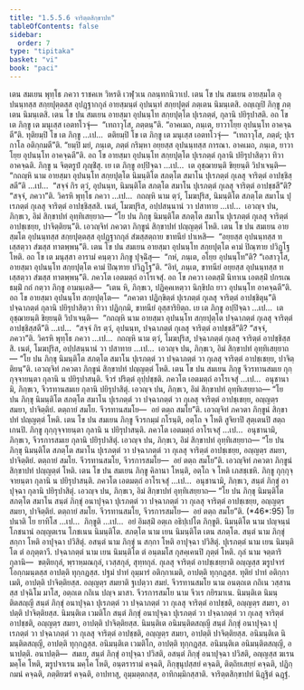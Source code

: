 ```yaml
---
title: "1.5.5.6 จาริตฺตสิกฺขาปท"
tableOfContents: false
sidebar:
  order: 7
type: "tipitaka"
basket: "vi"
book: "paci"
---
```



<DynamicBreadcrumb />

<Division number="294" book="paci">

<Paragraph number="932" book="paci">
เตน สมเยน พุทฺโธ ภควา ราชคเห วิหรติ เวฬุวเน กลนฺทกนิวาเป. เตน โข ปน สมเยน อายสฺมโต อุปนนฺทสฺส สกฺยปุตฺตสฺส อุปฏฺฐากกุลํ อายสฺมนฺตํ อุปนนฺทํ สกฺยปุตฺตํ ภตฺเตน นิมนฺเตสิ. อญฺเญปิ ภิกฺขู ภตฺเตน นิมนฺเตสิ. เตน โข ปน สมเยน อายสฺมา อุปนนฺโท สกฺยปุตฺโต ปุเรภตฺตํ, กุลานิ ปยิรุปาสติ. อถ โข เต ภิกฺขู เต มนุเสฺส เอตทโวจุํ—  “เทถาวุโส, ภตฺตนฺ”ติ. “อาคเมถ, ภนฺเต, ยาวาโยฺย อุปนนฺโท อาคจฺฉตี”ติ. ทุติยมฺปิ โข เต ภิกฺขู …เป…  ตติยมฺปิ โข เต ภิกฺขู เต มนุเสฺส เอตทโวจุํ—  “เทถาวุโส, ภตฺตํ; ปุเร กาโล อติกฺกมตี”ติ. “ยมฺปิ มยํ, ภนฺเต, ภตฺตํ กริมฺหา อยฺยสฺส อุปนนฺทสฺส การณา. อาคเมถ, ภนฺเต, ยาวาโยฺย อุปนนฺโท อาคจฺฉตี”ติ.
</Paragraph>

<Paragraph number="933" book="paci">
อถ โข อายสฺมา อุปนนฺโท สกฺยปุตฺโต ปุเรภตฺตํ กุลานิ ปยิรุปาสิตฺวา ทิวา อาคจฺฉติ. ภิกฺขู น จิตฺตรูปํ ภุญฺชิํสุ. เย เต ภิกฺขู อปฺปิจฺฉา …เป…  เต อุชฺฌายนฺติ ขิยฺยนฺติ วิปาเจนฺติ—  “กถญฺหิ นาม อายสฺมา อุปนนฺโท สกฺยปุตฺโต นิมนฺติโต สภตฺโต สมาโน ปุเรภตฺตํ กุเลสุ จาริตฺตํ อาปชฺชิสฺสตี”ติ …เป…  “สจฺจํ กิร ตฺวํ, อุปนนฺท, นิมนฺติโต สภตฺโต สมาโน ปุเรภตฺตํ กุเลสุ จาริตฺตํ อาปชฺชสี”ติ? “สจฺจํ, ภควา”ติ. วิครหิ พุทฺโธ ภควา …เป…  กถญฺหิ นาม ตฺวํ, โมฆปุริส, นิมนฺติโต สภตฺโต สมาโน ปุเรภตฺตํ กุเลสุ จาริตฺตํ อาปชฺชิสฺสสิ. เนตํ, โมฆปุริส, อปฺปสนฺนานํ วา ปสาทาย …เป…  เอวญฺจ ปน, ภิกฺขเว, อิมํ สิกฺขาปทํ อุทฺทิเสยฺยาถ—
</Paragraph>

<Paragraph number="934" book="paci">
<Emphasis>“โย ปน ภิกฺขุ นิมนฺติโต สภตฺโต สมาโน ปุเรภตฺตํ กุเลสุ จาริตฺตํ อาปชฺเชยฺย, ปาจิตฺติยนฺ”</Emphasis>ติ.
</Paragraph>

<Paragraph number="935" book="paci">
เอวญฺจิทํ ภควตา ภิกฺขูนํ สิกฺขาปทํ ปญฺญตฺตํ โหติ.
</Paragraph>

</Division>
<Division number="295" book="paci">

<Paragraph number="936" book="paci">
เตน โข ปน สมเยน อายสฺมโต อุปนนฺทสฺส สกฺยปุตฺตสฺส อุปฏฺฐากกุลํ สํฆสฺสตฺถาย ขาทนียํ ปาเหสิ—  “อยฺยสฺส อุปนนฺทสฺส ทเสฺสตฺวา สํฆสฺส ทาตพฺพนฺ”ติ. เตน โข ปน สมเยน อายสฺมา อุปนนฺโท สกฺยปุตฺโต คามํ ปิณฺฑาย ปวิฏฺโฐ โหติ. อถ โข เต มนุสฺสา อารามํ คนฺตฺวา ภิกฺขู ปุจฺฉิํสุ—  “กหํ, ภนฺเต, อโยฺย อุปนนฺโท”ติ? “เอสาวุโส, อายสฺมา อุปนนฺโท สกฺยปุตฺโต คามํ ปิณฺฑาย ปวิฏฺโฐ”ติ. “อิทํ, ภนฺเต, ขาทนียํ อยฺยสฺส อุปนนฺทสฺส ทเสฺสตฺวา สํฆสฺส ทาตพฺพนฺ”ติ. ภควโต เอตมตฺถํ อาโรเจสุํ. อถ โข ภควา เอตสฺมิํ นิทาเน เอตสฺมิํ ปกรเณ ธมฺมิํ กถํ กตฺวา ภิกฺขู อามนฺเตสิ—  “เตน หิ, ภิกฺขเว, ปฏิคฺคเหตฺวา นิกฺขิปถ ยาว อุปนนฺโท อาคจฺฉตี”ติ.
</Paragraph>

<Paragraph number="937" book="paci">
อถ โข อายสฺมา อุปนนฺโท สกฺยปุตฺโต—  “ภควตา ปฏิกฺขิตฺตํ ปุเรภตฺตํ กุเลสุ จาริตฺตํ อาปชฺชิตุนฺ”ติ ปจฺฉาภตฺตํ กุลานิ ปยิรุปาสิตฺวา ทิวา ปฏิกฺกมิ, ขาทนียํ อุสฺสาริยิตฺถ. เย เต ภิกฺขู อปฺปิจฺฉา …เป…  เต อุชฺฌายนฺติ ขิยฺยนฺติ วิปาเจนฺติ—  “กถญฺหิ นาม อายสฺมา อุปนนฺโท สกฺยปุตฺโต ปจฺฉาภตฺตํ กุเลสุ จาริตฺตํ อาปชฺชิสฺสตี”ติ …เป…  “สจฺจํ กิร ตฺวํ, อุปนนฺท, ปจฺฉาภตฺตํ กุเลสุ จาริตฺตํ อาปชฺชสี”ติ? “สจฺจํ, ภควา”ติ. วิครหิ พุทฺโธ ภควา …เป…  กถญฺหิ นาม ตฺวํ, โมฆปุริส, ปจฺฉาภตฺตํ กุเลสุ จาริตฺตํ อาปชฺชิสฺสสิ. เนตํ, โมฆปุริส, อปฺปสนฺนานํ วา ปสาทาย …เป…  เอวญฺจ ปน, ภิกฺขเว, อิมํ สิกฺขาปทํ อุทฺทิเสยฺยาถ—
</Paragraph>

<Paragraph number="938" book="paci">
<Emphasis>“โย ปน ภิกฺขุ นิมนฺติโต สภตฺโต สมาโน ปุเรภตฺตํ วา ปจฺฉาภตฺตํ วา กุเลสุ จาริตฺตํ อาปชฺเชยฺย, ปาจิตฺติยนฺ”</Emphasis>ติ.
</Paragraph>

<Paragraph number="939" book="paci">
เอวญฺจิทํ ภควตา ภิกฺขูนํ สิกฺขาปทํ ปญฺญตฺตํ โหติ.
</Paragraph>

</Division>
<Division number="296" book="paci">

<Paragraph number="940" book="paci">
เตน โข ปน สมเยน ภิกฺขู จีวรทานสมเย กุกฺกุจฺจายนฺตา กุลานิ น ปยิรุปาสนฺติ. จีวรํ ปริตฺตํ อุปฺปชฺชติ. ภควโต เอตมตฺถํ อาโรเจสุํ …เป…  อนุชานามิ, ภิกฺขเว, จีวรทานสมเย กุลานิ ปยิรุปาสิตุํ. เอวญฺจ ปน, ภิกฺขเว, อิมํ สิกฺขาปทํ อุทฺทิเสยฺยาถ—
</Paragraph>

<Paragraph number="941" book="paci">
<Emphasis>“โย ปน ภิกฺขุ นิมนฺติโต สภตฺโต สมาโน ปุเรภตฺตํ วา ปจฺฉาภตฺตํ วา กุเลสุ จาริตฺตํ อาปชฺเชยฺย, อญฺญตฺร สมยา, ปาจิตฺติยํ. ตตฺถายํ สมโย. จีวรทานสมโย—  อยํ ตตฺถ สมโย”</Emphasis>ติ.
</Paragraph>

<Paragraph number="942" book="paci">
เอวญฺจิทํ ภควตา ภิกฺขูนํ สิกฺขาปทํ ปญฺญตฺตํ โหติ.
</Paragraph>

</Division>
<Division number="297" book="paci">

<Paragraph number="943" book="paci">
เตน โข ปน สมเยน ภิกฺขู จีวรกมฺมํ กโรนฺติ, อตฺโถ จ โหติ สูจิยาปิ สุตฺเตนปิ สตฺถเกนปิ. ภิกฺขู กุกฺกุจฺจายนฺตา กุลานิ น ปยิรุปาสนฺติ. ภควโต เอตมตฺถํ อาโรเจสุํ …เป…  อนุชานามิ, ภิกฺขเว, จีวรการสมเย กุลานิ ปยิรุปาสิตุํ. เอวญฺจ ปน, ภิกฺขเว, อิมํ สิกฺขาปทํ อุทฺทิเสยฺยาถ—
</Paragraph>

<Paragraph number="944" book="paci">
<Emphasis>“โย ปน ภิกฺขุ นิมนฺติโต สภตฺโต สมาโน ปุเรภตฺตํ วา ปจฺฉาภตฺตํ วา กุเลสุ จาริตฺตํ อาปชฺเชยฺย, อญฺญตฺร สมยา, ปาจิตฺติยํ</Emphasis>. <Emphasis>ตตฺถายํ สมโย. จีวรทานสมโย, จีวรการสมโย—  อยํ ตตฺถ สมโย”</Emphasis>ติ.
</Paragraph>

<Paragraph number="945" book="paci">
เอวญฺจิทํ ภควตา ภิกฺขูนํ สิกฺขาปทํ ปญฺญตฺตํ โหติ.
</Paragraph>

</Division>
<Division number="298" book="paci">

<Paragraph number="946" book="paci">
เตน โข ปน สมเยน ภิกฺขู คิลานา โหนฺติ, อตฺโถ จ โหติ เภสชฺเชหิ. ภิกฺขู กุกฺกุจฺจายนฺตา กุลานิ น ปยิรุปาสนฺติ. ภควโต เอตมตฺถํ อาโรเจสุํ …เป…  อนุชานามิ, ภิกฺขเว, สนฺตํ ภิกฺขุํ อาปุจฺฉา กุลานิ ปยิรุปาสิตุํ. เอวญฺจ ปน, ภิกฺขเว, อิมํ สิกฺขาปทํ อุทฺทิเสยฺยาถ—
</Paragraph>

</Division>
<Division number="299" book="paci">

<Paragraph number="947" book="paci">
<Emphasis>“โย ปน ภิกฺขุ นิมนฺติโต สภตฺโต สมาโน สนฺตํ ภิกฺขุํ อนาปุจฺฉา ปุเรภตฺตํ วา ปจฺฉาภตฺตํ วา กุเลสุ จาริตฺตํ อาปชฺเชยฺย, อญฺญตฺร สมยา, ปาจิตฺติยํ. ตตฺถายํ สมโย. จีวรทานสมโย, จีวรการสมโย—  อยํ ตตฺถ สมโย”</Emphasis>ติ. (*46*:<Emphasis>95</Emphasis>)
</Paragraph>

</Division>
<Division number="300" book="paci">

<Paragraph number="948" book="paci">
<Emphasis>โย ปนา</Emphasis>ติ โย ยาทิโส …เป…  <Emphasis>ภิกฺขู</Emphasis>ติ …เป…  อยํ อิมสฺมิํ อตฺเถ อธิปฺเปโต ภิกฺขูติ.
</Paragraph>

<Paragraph number="949" book="paci">
<Emphasis>นิมนฺติโต</Emphasis> นาม ปญฺจนฺนํ โภชนานํ อญฺญตเรน โภชเนน นิมนฺติโต.
</Paragraph>

<Paragraph number="950" book="paci">
<Emphasis>สภตฺโต</Emphasis> นาม เยน นิมนฺติโต เตน สภตฺโต.
</Paragraph>

<Paragraph number="951" book="paci">
<Emphasis>สนฺตํ</Emphasis> นาม ภิกฺขุํ สกฺกา โหติ อาปุจฺฉา ปวิสิตุํ.
</Paragraph>

<Paragraph number="952" book="paci">
<Emphasis>อสนฺตํ</Emphasis> นาม ภิกฺขุํ น สกฺกา โหติ อาปุจฺฉา ปวิสิตุํ.
</Paragraph>

<Paragraph number="953" book="paci">
<Emphasis>ปุเรภตฺตํ</Emphasis> นาม เยน นิมนฺติโต ตํ อภุตฺตาวี.
</Paragraph>

<Paragraph number="954" book="paci">
<Emphasis>ปจฺฉาภตฺตํ</Emphasis> นาม เยน นิมนฺติโต ตํ อนฺตมโส กุสคฺเคนปิ ภุตฺตํ โหติ.
</Paragraph>

<Paragraph number="955" book="paci">
<Emphasis>กุลํ</Emphasis> นาม จตฺตาริ กุลานิ—  ขตฺติยกุลํ, พฺราหฺมณกุลํ, เวสฺสกุลํ, สุทฺทกุลํ.
</Paragraph>

<Paragraph number="956" book="paci">
<Emphasis>กุเลสุ จาริตฺตํ อาปชฺเชยฺยา</Emphasis>ติ อญฺญสฺส ฆรูปจารํ โอกฺกมนฺตสฺส อาปตฺติ ทุกฺกฏสฺส. ปฐมํ ปาทํ อุมฺมารํ อติกฺกาเมติ, อาปตฺติ ทุกฺกฏสฺส. ทุติยํ ปาทํ อติกฺกาเมติ, อาปตฺติ ปาจิตฺติยสฺส.
</Paragraph>

<Paragraph number="957" book="paci">
<Emphasis>อญฺญตฺร สมยา</Emphasis>ติ ฐเปตฺวา สมยํ.
</Paragraph>

<Paragraph number="958" book="paci">
<Emphasis>จีวรทานสมโย</Emphasis> นาม อนตฺถเต กถิเน วสฺสานสฺส ปจฺฉิโม มาโส, อตฺถเต กถิเน ปญฺจ มาสา.
</Paragraph>

<Paragraph number="959" book="paci">
<Emphasis>จีวรการสมโย</Emphasis> นาม จีวเร กยิรมาเน.
</Paragraph>

</Division>
<Division number="301" book="paci">

<Paragraph number="960" book="paci">
นิมนฺติเต นิมนฺติตสญฺญี สนฺตํ ภิกฺขุํ อนาปุจฺฉา ปุเรภตฺตํ วา ปจฺฉาภตฺตํ วา กุเลสุ จาริตฺตํ อาปชฺชติ, อญฺญตฺร สมยา, อาปตฺติ ปาจิตฺติยสฺส. นิมนฺติเต เวมติโก สนฺตํ ภิกฺขุํ อนาปุจฺฉา ปุเรภตฺตํ วา ปจฺฉาภตฺตํ วา กุเลสุ จาริตฺตํ อาปชฺชติ, อญฺญตฺร สมยา, อาปตฺติ ปาจิตฺติยสฺส. นิมนฺติเต อนิมนฺติตสญฺญี สนฺตํ ภิกฺขุํ อนาปุจฺฉา ปุเรภตฺตํ วา ปจฺฉาภตฺตํ วา กุเลสุ จาริตฺตํ อาปชฺชติ, อญฺญตฺร สมยา, อาปตฺติ ปาจิตฺติยสฺส.
</Paragraph>

<Paragraph number="961" book="paci">
อนิมนฺติเต นิมนฺติตสญฺญี, อาปตฺติ ทุกฺกฏสฺส. อนิมนฺติเต เวมติโก, อาปตฺติ ทุกฺกฏสฺส. อนิมนฺติเต อนิมนฺติตสญฺญี, อนาปตฺติ.
</Paragraph>

</Division>
<Division number="302" book="paci">

<Paragraph number="962" book="paci">
อนาปตฺติ—  สมเย, สนฺตํ ภิกฺขุํ อาปุจฺฉา ปวิสติ, อสนฺตํ ภิกฺขุํ อนาปุจฺฉา ปวิสติ, อญฺญสฺส ฆเรน มคฺโค โหติ, ฆรูปจาเรน มคฺโค โหติ, อนฺตรารามํ คจฺฉติ, ภิกฺขุนุปสฺสยํ คจฺฉติ, ติตฺถิยเสยฺยํ คจฺฉติ, ปฏิกฺกมนํ คจฺฉติ, ภตฺติยฆรํ คจฺฉติ, อาปทาสุ, อุมฺมตฺตกสฺส, อาทิกมฺมิกสฺสาติ.

</Paragraph>
</Division>

<Paragraph number="963" type="center" book="paci">
จาริตฺตสิกฺขาปทํ นิฏฺฐิตํ ฉฏฺฐํ.
</Paragraph>